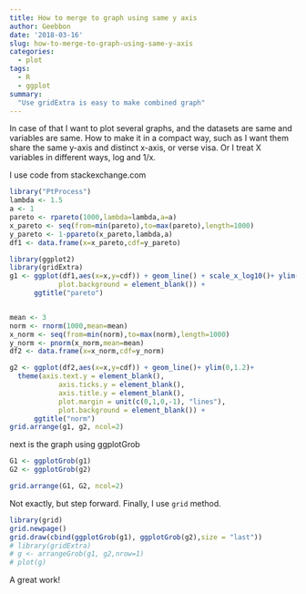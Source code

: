 ```yaml
---
title: How to merge to graph using same y axis
author: Geebbon
date: '2018-03-16'
slug: how-to-merge-to-graph-using-same-y-axis
categories:
  - plot
tags:
  - R
  - ggplot
summary:
  "Use gridExtra is easy to make combined graph"
---
```



In case of that I want to plot several graphs, and the datasets are same and variables are same. How to make it in a compact way, such as I want them share the same y-axis and distinct x-axis, or verse visa. Or I treat X variables in different ways, log and 1/x.

I use code from stackexchange.com
```r

library("PtProcess")
lambda <- 1.5
a <- 1
pareto <- rpareto(1000,lambda=lambda,a=a)
x_pareto <- seq(from=min(pareto),to=max(pareto),length=1000)
y_pareto <- 1-ppareto(x_pareto,lambda,a)
df1 <- data.frame(x=x_pareto,cdf=y_pareto)

library(ggplot2)
library(gridExtra)
g1 <- ggplot(df1,aes(x=x,y=cdf)) + geom_line() + scale_x_log10()+ ylim(0,1.2)+  theme(plot.margin = unit(c(0,-.5,0,.5), "lines"),
            plot.background = element_blank()) +
      ggtitle("pareto")


mean <- 3
norm <- rnorm(1000,mean=mean)
x_norm <- seq(from=min(norm),to=max(norm),length=1000)
y_norm <- pnorm(x_norm,mean=mean)
df2 <- data.frame(x=x_norm,cdf=y_norm)

g2 <- ggplot(df2,aes(x=x,y=cdf)) + geom_line()+ ylim(0,1.2)+
  theme(axis.text.y = element_blank(), 
            axis.ticks.y = element_blank(), 
            axis.title.y = element_blank(),
            plot.margin = unit(c(0,1,0,-1), "lines"),
            plot.background = element_blank()) +
      ggtitle("norm")
grid.arrange(g1, g2, ncol=2)  

```

next is the graph using ggplotGrob

```r
G1 <- ggplotGrob(g1)
G2 <- ggplotGrob(g2)

grid.arrange(G1, G2, ncol=2)

```

Not exactly, but step forward. Finally, I use `grid` method.

```r

library(grid)
grid.newpage()
grid.draw(cbind(ggplotGrob(g1), ggplotGrob(g2),size = "last"))
# library(gridExtra)
# g <- arrangeGrob(g1, g2,nrow=1) 
# plot(g)

```

A great work!
